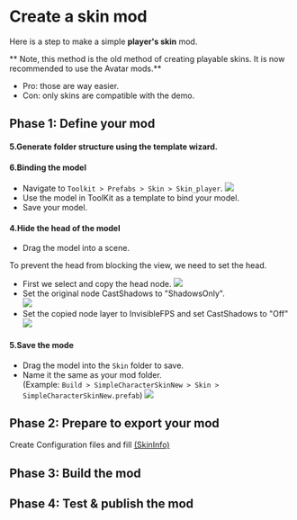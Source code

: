 
# Create a skin mod

Here is a step to make a simple **player's skin** mod.

** Note, this method is the old method of creating playable skins. It is now recommended to use the Avatar mods.**
* Pro: those are way easier.
* Con: only skins are compatible with the demo.

## Phase 1: Define your mod

<ModTutorialFragmentStepOpenUnity />

#### 5.Generate folder structure using the template wizard.

<ModTutorialFragmentStepTemplateWizard modType="Skin" />

#### 6.Binding the model

* Navigate to `Toolkit > Prefabs > Skin > Skin_player`.
![](3.create-a-skin-mod/model.png)
* Use the model in ToolKit as a template to bind your model.
* Save your model.

#### 4.Hide the head of the model

* Drag the model into a scene.

To prevent the head from blocking the view, we need to set the head.

* First we select and copy the head node.
![](3.create-a-skin-mod/copyhead.png)
* Set the original node CastShadows to "ShadowsOnly". <br/>
![](3.create-a-skin-mod/sethead.png)
* Set the copied node layer to InvisibleFPS and set CastShadows to "Off"
![](3.create-a-skin-mod/headlayer.png)

#### 5.Save the mode

* Drag the model into the `Skin` folder to save.
* Name it the same as your mod folder. <br/>(Example: `Build > SimpleCharacterSkinNew > Skin > SimpleCharacterSkinNew.prefab`)
![](3.create-a-skin-mod/saveprefab.png)

## Phase 2: Prepare to export your mod

Create Configuration files and fill [(SkinInfo)](/docs/details/item-info-config)

<ModTutorialFragmentStepCreateIcon modType="Skin" />

## Phase 3: Build the mod

<ModTutorialFragmentPhaseBuild />

## Phase 4: Test & publish the mod

<ModTutorialFragmentPhaseTest />

